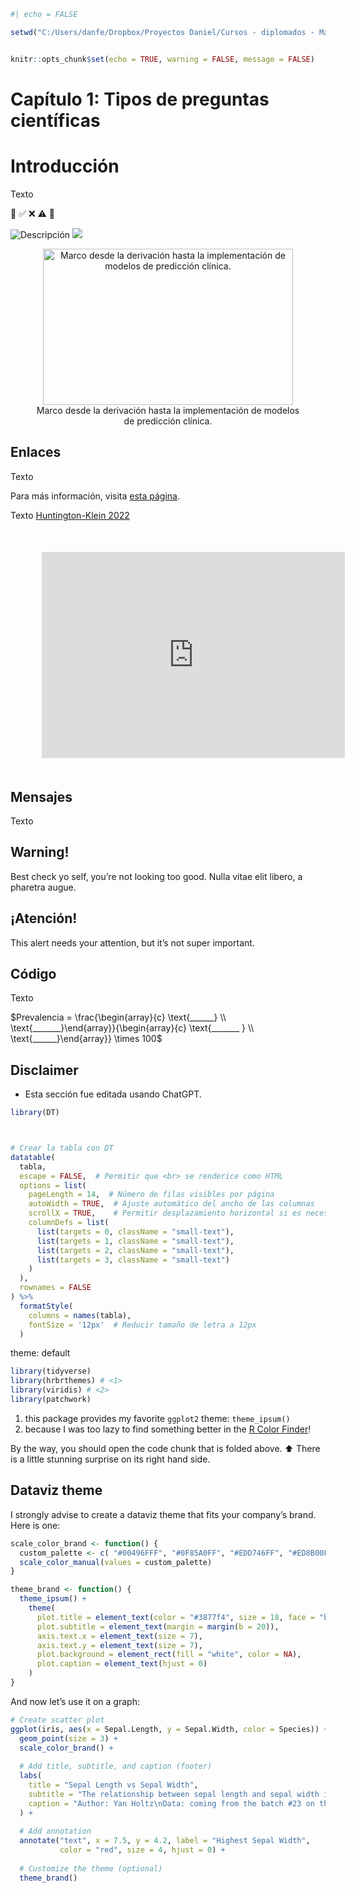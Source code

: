 ```r
#| echo = FALSE

setwd("C:/Users/danfe/Dropbox/Proyectos Daniel/Cursos - diplomados - Maestrias/Programa de autoformación en investigación y análisis de datos/PROGRAMA 2025")


knitr::opts_chunk$set(echo = TRUE, warning = FALSE, message = FALSE)
```

# Capítulo 1: Tipos de preguntas científicas

# Introducción {.unnumbered}


Texto

📌 ✅ ❌ ⚠️ 🚀


![Descripción](https://www.ejemplo.com/imagen.jpg)
![  ](fig/Articulo_cap1_1.png)

::: {style="text-align: center;"}
![Marco desde la derivación hasta la implementación de modelos de predicción clínica.](fig/Articulo_cap1_8.png){width="400" height="250"}
:::


## Enlaces

Texto

Para más información, visita [esta página](https://www.ejemplo.com).

Texto [Huntington-Klein 2022](https://doi.org/10.1080/1350178X.2022.2088085)

::: {style="margin: 50px; text-align: center;"}
<iframe src="https://sta-679-s22.github.io/slides/07-dag-flow/#1" width="120%" height="330px" style="border: none;">

</iframe>
:::


## Mensajes

Texto

::: callout-warning
## Warning!

Best check yo self, you're not looking too good. Nulla vitae elit libero, a pharetra augue.
:::

::: callout-note
## ¡Atención!

This alert needs your attention, but it's not super important.
:::

## Código

Texto

$Prevalencia = \frac{\begin{array}{c} \text{______} \\ \text{_______}\end{array}}{\begin{array}{c} \text{_______ } \\ \text{______}\end{array}} \times 100$


## Disclaimer

-   Esta sección fue editada usando ChatGPT.


```r
library(DT)



# Crear la tabla con DT
datatable(
  tabla,
  escape = FALSE,  # Permitir que <br> se renderice como HTML
  options = list(
    pageLength = 14,  # Número de filas visibles por página
    autoWidth = TRUE,  # Ajuste automático del ancho de las columnas
    scrollX = TRUE,    # Permitir desplazamiento horizontal si es necesario
    columnDefs = list(
      list(targets = 0, className = "small-text"),  
      list(targets = 1, className = "small-text"), 
      list(targets = 2, className = "small-text"),
      list(targets = 3, className = "small-text")
    )
  ),
  rownames = FALSE
) %>%
  formatStyle(
    columns = names(tabla), 
    fontSize = '12px'  # Reducir tamaño de letra a 12px
  )
```


theme: default

```r
library(tidyverse) 
library(hrbrthemes) # <1>
library(viridis) # <2>
library(patchwork) 
```

1.  this package provides my favorite `ggplot2` theme: `theme_ipsum()`
2.  because I was too lazy to find something better in the [R Color Finder](https://r-graph-gallery.com/color-palette-finder)!

::: callout-note
By the way, you should open the code chunk that is folded above. ⬆️ There is a little stunning surprise on its right hand side.
:::

## Dataviz theme

I strongly advise to create a dataviz theme that fits your company's brand. Here is one:

```r
scale_color_brand <- function() {
  custom_palette <- c( "#00496FFF", "#0F85A0FF", "#EDD746FF", "#ED8B00FF", "#DD4124FF")
  scale_color_manual(values = custom_palette)
}

theme_brand <- function() {
  theme_ipsum() +
    theme(
      plot.title = element_text(color = "#3877f4", size = 18, face = "bold"),
      plot.subtitle = element_text(margin = margin(b = 20)),
      axis.text.x = element_text(size = 7),
      axis.text.y = element_text(size = 7),
      plot.background = element_rect(fill = "white", color = NA),
      plot.caption = element_text(hjust = 0)
    )
}
```

And now let's use it on a graph:

```r
# Create scatter plot
ggplot(iris, aes(x = Sepal.Length, y = Sepal.Width, color = Species)) +
  geom_point(size = 3) +
  scale_color_brand() +
  
  # Add title, subtitle, and caption (footer)
  labs(
    title = "Sepal Length vs Sepal Width",
    subtitle = "The relationship between sepal length and sepal width is very strong inside\neach species. It's worth noting that Setosa is very different, with a higher\nsepal width and lower sepal length on average",
    caption = "Author: Yan Holtz\nData: coming from the batch #23 on the 3rd of October"
  ) +
  
  # Add annotation
  annotate("text", x = 7.5, y = 4.2, label = "Highest Sepal Width", 
           color = "red", size = 4, hjust = 0) +
  
  # Customize the theme (optional)
  theme_brand()
```

